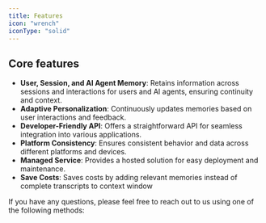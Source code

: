 ```yaml
---
title: Features
icon: "wrench"
iconType: "solid"
---
```


<Snippet file="security-compliance.mdx" />

## Core features

- **User, Session, and AI Agent Memory**: Retains information across sessions and interactions for users and AI agents, ensuring continuity and context.
- **Adaptive Personalization**: Continuously updates memories based on user interactions and feedback.
- **Developer-Friendly API**: Offers a straightforward API for seamless integration into various applications.
- **Platform Consistency**: Ensures consistent behavior and data across different platforms and devices.
- **Managed Service**: Provides a hosted solution for easy deployment and maintenance.
- **Save Costs**: Saves costs by adding relevant memories instead of complete transcripts to context window




If you have any questions, please feel free to reach out to us using one of the following methods:

<Snippet file="get-help.mdx" />
